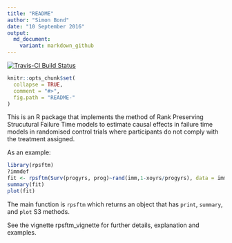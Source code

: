 ```yaml
---
title: "README"
author: "Simon Bond"
date: "10 September 2016"
output:
  md_document:
    variant: markdown_github
---
```

[![Travis-CI Build Status](https://travis-ci.org/shug0131/rpsftm.svg?branch=master)](https://travis-ci.org/shug0131/rpsftm)

<!-- README.md is generated from README.Rmd. Please edit that file -->

```r
knitr::opts_chunk$set(
  collapse = TRUE,
  comment = "#>",
  fig.path = "README-"
)
```

This is an R package that implements the method of Rank Preserving Strucutural Failure Time models to estimate causal effects in failure time models in randomised control trials where participants do not comply with the treatment assigned.

As an example:

```r
library(rpsftm)
?immdef
fit <- rpsftm(Surv(progyrs, prog)~rand(imm,1-xoyrs/progyrs), data = immdef, censor_time = censyrs)
summary(fit)
plot(fit)
```

The main function is `rpsftm` which returns an object that has `print`, `summary`, and `plot` S3 methods. 

See the vignette rpsftm_vignette for further details, explanation and examples.